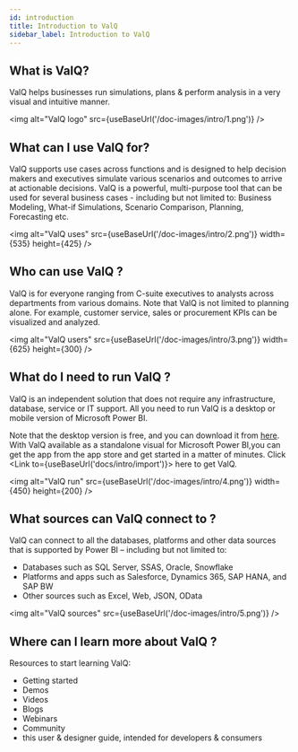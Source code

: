 ```yaml
---
id: introduction
title: Introduction to ValQ
sidebar_label: Introduction to ValQ
---
```


## What is ValQ?

ValQ helps businesses run simulations, plans & perform analysis in a very visual and intuitive manner.

<img alt="ValQ logo" src={useBaseUrl('/doc-images/intro/1.png')} />

## What can I use ValQ for?

ValQ supports use cases across functions and is designed to help decision makers and executives simulate 
various scenarios and outcomes to arrive at actionable decisions. ValQ is a powerful, multi-purpose tool 
that can be used for several business cases - including but not limited to: Business Modeling,
What-if Simulations, Scenario Comparison, Planning, Forecasting etc.

<img alt="ValQ uses" src={useBaseUrl('/doc-images/intro/2.png')} 
    width={535}
    height={425}
/>

## Who can use ValQ ?

ValQ is for everyone ranging from C-suite executives to analysts across departments from various 
domains. Note that ValQ is not limited to planning alone. For example, customer service, sales or 
procurement KPIs can be visualized and analyzed.

<img alt="ValQ users" src={useBaseUrl('/doc-images/intro/3.png')} 
    width={625}
    height={300}
/>

## What do I need to run ValQ ?

ValQ is an independent solution that does not require any infrastructure, database, service or IT support.
All you need to run ValQ is a desktop or mobile version of Microsoft Power BI. 

Note that the desktop version is free, and you can download it from <a href="https://powerbi.microsoft.com/en-us/downloads/" target="_blank">here</a>.
With ValQ available as a standalone visual for Microsoft Power BI,you can get the app from the app store and
get started in a matter of minutes. Click <Link to={useBaseUrl('docs/intro/import')}> here </Link> to get ValQ.

<img alt="ValQ run" src={useBaseUrl('/doc-images/intro/4.png')}
    width={450}
    height={200}
/>

## What sources can ValQ connect to ?

ValQ can connect to all the databases, platforms and other data sources that is supported by Power BI – including but not limited to:

  - Databases such as SQL Server, SSAS, Oracle, Snowflake
  - Platforms and apps such as Salesforce, Dynamics 365, SAP HANA, and SAP BW
  - Other sources such as Excel, Web, JSON, OData

<img alt="ValQ sources" src={useBaseUrl('/doc-images/intro/5.png')} />

## Where can I learn more about ValQ ?

Resources to start learning ValQ:


  -   <Link to={'https://valq.com/get-started/'}> Getting started </Link> 
  -   <Link to={'https://valq.com/get-demo/'}> Demos </Link>
  -   <Link to={'https://valq.com/videos/'}> Videos </Link>
  -   <Link to={'https://valq.com/blogs/'}> Blogs </Link>
  -   <Link to={'https://valq.com/webinars/'}> Webinars </Link>
  -   <Link to={'https://community.valq.com/'}> Community </Link>
  -   this user & designer guide, intended for developers & consumers

